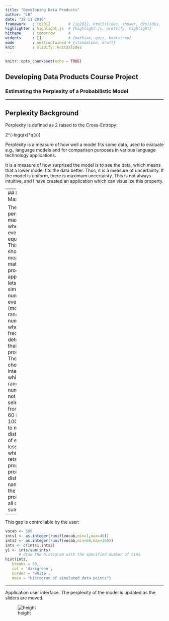 ```yaml
---
title: "Developing Data Products"
author: "LB"
date: "28 11 2016"
framework   : io2012        # {io2012, html5slides, shower, dzslides, ...}
highlighter : highlight.js  # {highlight.js, prettify, highlight}
hitheme     : tomorrow      # 
widgets     : []            # {mathjax, quiz, bootstrap}
mode        : selfcontained # {standalone, draft}
knit        : slidify::knit2slides
---
```

```r
knitr::opts_chunk$set(echo = TRUE)
```

## Developing Data Products Course Project

### Estimating the Perplexity of a Probabilistic Model


---

## Perplexity Background

Perplexity is defined as 2 raised to the Cross-Entropy:

2^(-logq(x)*q(x))

Perplexity is a measure of how well a model fits some data, used to evaluate e.g., language models and for comparison purposes in various language technology applications.

It is a measure of how surprised the model is to see the data, which means that a lower model fits the data better.  Thus, it is a measure of uncertainty.  If the model is uniform, there is maximum uncertainty.  This is not always intuitive, and I have created an application which can visualize this property.

--- 
## Perplexity Maximization

The perplexity is maximized when the events are equiprobable.  This can be shown by means of a mathematical proof.  This application lets the user simulate a number of events (modeled by random numbers), whose frequency determine their probability.  The user can choose an interval from which random numbers will not be selected (say from 40 to 60 in a 1-100 range) to make the distribution of events less equal, while still retaining the property of a probability distribution, namely that the probability of all outcomes sum to one.


---

This gap is controllable by the user:

```r
vocab <- 500
ints1 <- as.integer(runif(vocab,min=1,max=40))
ints2 <- as.integer(runif(vocab,min=60,max=100))
ints <- c(ints1,ints2)
y1 <- ints/sum(ints)
      # draw the histogram with the specified number of bins
hist(ints, 
   breaks = 50, 
   col = 'darkgreen', 
   border = 'white', 
   main = "Histogram of simulated data points")
```

---
Application user interface.  The perplexity of the model is updated as the sliders are moved.

![height](appui.png)
